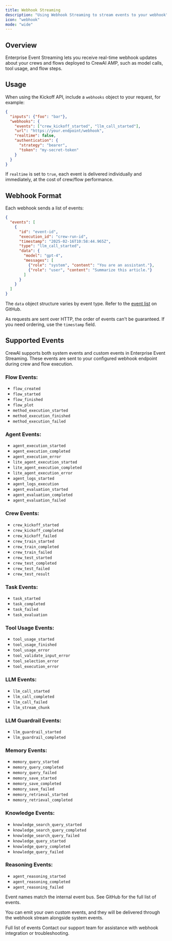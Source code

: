```yaml
---
title: Webhook Streaming
description: "Using Webhook Streaming to stream events to your webhook"
icon: "webhook"
mode: "wide"
---
```


## Overview

Enterprise Event Streaming lets you receive real-time webhook updates about your crews and flows deployed to
CrewAI AMP, such as model calls, tool usage, and flow steps.

## Usage

When using the Kickoff API, include a `webhooks` object to your request, for example:

```json
{
  "inputs": {"foo": "bar"},
  "webhooks": {
    "events": ["crew_kickoff_started", "llm_call_started"],
    "url": "https://your.endpoint/webhook",
    "realtime": false,
    "authentication": {
      "strategy": "bearer",
      "token": "my-secret-token"
    }
  }
}
```

If `realtime` is set to `true`, each event is delivered individually and immediately, at the cost of crew/flow performance.

## Webhook Format

Each webhook sends a list of events:

```json
{
  "events": [
    {
      "id": "event-id",
      "execution_id": "crew-run-id",
      "timestamp": "2025-02-16T10:58:44.965Z",
      "type": "llm_call_started",
      "data": {
        "model": "gpt-4",
        "messages": [
          {"role": "system", "content": "You are an assistant."},
          {"role": "user", "content": "Summarize this article."}
        ]
      }
    }
  ]
}
```

The `data` object structure varies by event type. Refer to the [event list](https://github.com/crewAIInc/crewAI/tree/main/src/crewai/utilities/events) on GitHub.

As requests are sent over HTTP, the order of events can't be guaranteed. If you need ordering, use the `timestamp` field.

## Supported Events

CrewAI supports both system events and custom events in Enterprise Event Streaming. These events are sent to your configured webhook endpoint during crew and flow execution.

### Flow Events:

  - `flow_created`
  - `flow_started`
  - `flow_finished`
  - `flow_plot`
  - `method_execution_started`
  - `method_execution_finished`
  - `method_execution_failed`

### Agent Events:

  - `agent_execution_started`
  - `agent_execution_completed`
  - `agent_execution_error`
  - `lite_agent_execution_started`
  - `lite_agent_execution_completed`
  - `lite_agent_execution_error`
  - `agent_logs_started`
  - `agent_logs_execution`
  - `agent_evaluation_started`
  - `agent_evaluation_completed`
  - `agent_evaluation_failed`

### Crew Events:

  - `crew_kickoff_started`
  - `crew_kickoff_completed`
  - `crew_kickoff_failed`
  - `crew_train_started`
  - `crew_train_completed`
  - `crew_train_failed`
  - `crew_test_started`
  - `crew_test_completed`
  - `crew_test_failed`
  - `crew_test_result`

### Task Events:

  - `task_started`
  - `task_completed`
  - `task_failed`
  - `task_evaluation`

### Tool Usage Events:

  - `tool_usage_started`
  - `tool_usage_finished`
  - `tool_usage_error`
  - `tool_validate_input_error`
  - `tool_selection_error`
  - `tool_execution_error`

### LLM Events:

  - `llm_call_started`
  - `llm_call_completed`
  - `llm_call_failed`
  - `llm_stream_chunk`

### LLM Guardrail Events:

  - `llm_guardrail_started`
  - `llm_guardrail_completed`

### Memory Events:

  - `memory_query_started`
  - `memory_query_completed`
  - `memory_query_failed`
  - `memory_save_started`
  - `memory_save_completed`
  - `memory_save_failed`
  - `memory_retrieval_started`
  - `memory_retrieval_completed`

### Knowledge Events:

  - `knowledge_search_query_started`
  - `knowledge_search_query_completed`
  - `knowledge_search_query_failed`
  - `knowledge_query_started`
  - `knowledge_query_completed`
  - `knowledge_query_failed`

### Reasoning Events:

  - `agent_reasoning_started`
  - `agent_reasoning_completed`
  - `agent_reasoning_failed`

Event names match the internal event bus. See GitHub for the full list of events.

You can emit your own custom events, and they will be delivered through the webhook stream alongside system events.

<CardGroup>
 <Card title="GitHub" icon="github" href="https://github.com/crewAIInc/crewAI/tree/main/src/crewai/utilities/events">
  Full list of events
 </Card>
<Card title="Need Help?" icon="headset" href="mailto:support@crewai.com">
  Contact our support team for assistance with webhook integration or troubleshooting.
</Card>
</CardGroup>
